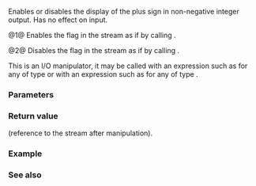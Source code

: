 {{cpp/title|showpos|noshowpos}}
{{cpp/io/manip/navbar}}
{{dcl begin}}
{{dcl header|ios}}
{{dcl|num=1|
std::ios_base&amp; showpos( std::ios_base&amp; str );
}}
{{dcl|num=2|
std::ios_base&amp; noshowpos( std::ios_base&amp; str );
}}
{{dcl end}}

Enables or disables the display of the plus sign {{c|'+'}} in non-negative integer output. Has no effect on input.

@1@ Enables the {{tt|showpos}} flag in the stream {{c|str}} as if by calling {{c|str.setf(std::ios_base::showpos)}}.

@2@ Disables the {{tt|showpos}} flag in the stream {{c|str}} as if by calling {{c|str.unsetf(std::ios_base::showpos)}}.

This is an I/O manipulator, it may be called with an expression such as {{c|out &lt;&lt; std::showpos}} for any {{tt|out}} of type {{lc|std::basic_ostream}} or with an expression such as {{c|in &gt;&gt; std::showpos}} for any {{tt|in}} of type {{lc|std::basic_istream}}.

===Parameters===
{{par begin}}
{{par|str|reference to I/O stream}}
{{par end}}

===Return value===
{{c|str}} (reference to the stream after manipulation).

===Example===
{{example
|code=
#include &lt;iostream&gt;

int main()
{
    std::cout
        &lt;&lt; "showpos: " &lt;&lt; std::showpos &lt;&lt; 42 &lt;&lt; ' ' &lt;&lt; 3.14 &lt;&lt; ' ' &lt;&lt; 0 &lt;&lt; '\n'
        &lt;&lt; "noshowpos: " &lt;&lt; std::noshowpos &lt;&lt; 42 &lt;&lt; ' ' &lt;&lt; 3.14 &lt;&lt; ' ' &lt;&lt; 0 &lt;&lt; '\n';
}
|output=
showpos: +42 +3.14 +0
noshowpos: 42 3.14 0
}}

===See also===
{{dsc begin}}
{{dsc inc|cpp/io/manip/dsc resetiosflags}}
{{dsc inc|cpp/io/manip/dsc setiosflags}}
{{dsc end}}

{{langlinks|de|es|fr|it|ja|pt|ru|zh}}